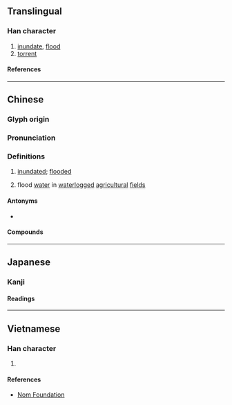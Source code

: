 {{also|涝}}
{{character info}}
==Translingual==

===Han character===
{{Han char|rn=85|rad=水|as=12|sn=15|four=39127|canj=EFFS|ids=⿰氵勞}}

# [[inundate]], [[flood]]
# [[torrent]]

====References====
{{Han ref|kx=0651.280|dkj=18318|dj=1061.290|hdz=31747.110|uh=6F87}}

----

==Chinese==
{{zh-forms|s=涝|alt=潦}}

===Glyph origin===
{{Han etym}}
{{Han compound|水|勞|ls=psc|c1=s|c2=p|t1=water}}

===Pronunciation===
{{zh-pron
|m=lào
|c=lou6,lou4
|h=pfs=
|md=
|mn=qz:lō͘/tw:làu/xm,zz:lō
|w=
|mc=y
|oc=y
|cat=v,n,a
}}

===Definitions===
{{zh-hanzi}}

# {{lb|zh|of land or crops}} [[inundated]]; [[flooded]]
#: {{zh-x|莊稼 都 澇 了。|The crops were all waterlogged.}}
# flood [[water]] in [[waterlog]]ged [[agricultural]] [[field]]s
#: {{zh-x|排澇|to drain waterlogged fields}}

====Antonyms====
* {{s|inundated}} {{zh-l|旱}}

====Compounds====
{{zh-der|洪澇|旱澇保收}}

----

==Japanese==

===Kanji===
{{ja-kanji|grade=|rs=水12}}

====Readings====
{{ja-readings
|goon=ろう<らう
|kanon=ろう<らう
|kun=おおなみ-<おほなみ-
}}

----

==Vietnamese==

===Han character===
{{vi-readings|rs=水12|reading=lạo, rạo}}

# {{rfdef|vi|sort=水12}}

====References====
*[http://nomfoundation.org/common/nom_details.php?codepoint=6f87 Nom Foundation]